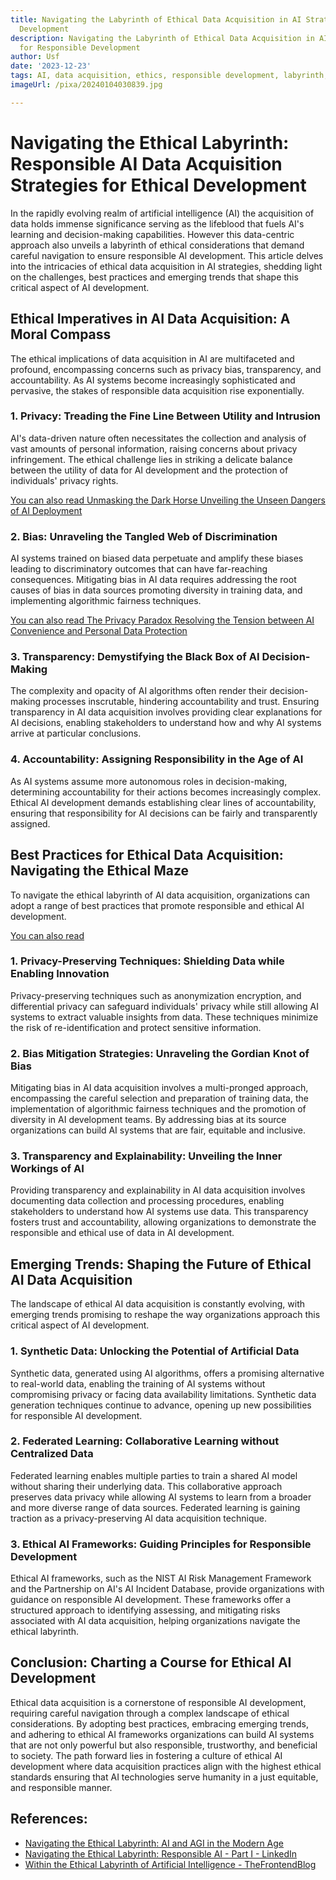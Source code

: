 ```yaml
---
title: Navigating the Labyrinth of Ethical Data Acquisition in AI Strategies for Responsible
  Development
description: Navigating the Labyrinth of Ethical Data Acquisition in AI Strategies
  for Responsible Development
author: Usf
date: '2023-12-23'
tags: AI, data acquisition, ethics, responsible development, labyrinth, strategies
imageUrl: /pixa/20240104030839.jpg

---
```

# Navigating  the Ethical Labyrinth: Responsible AI Data Acquisition Strategies for Ethical  Development

In the rapidly evolving realm of artificial intelligence  (AI) the acquisition of data holds  immense significance serving as the lifeblood that fuels AI's learning and decision-making  capabilities. However this  data-centric approach  also unveils a labyrinth of ethical considerations that demand careful navigation to  ensure  responsible AI development. This article delves into the intricacies of ethical data acquisition in AI strategies, shedding light on the challenges, best practices and emerging trends that shape this critical aspect of AI development.

##  Ethical Imperatives in AI Data Acquisition: A Moral  Compass

The ethical implications of data acquisition  in AI are multifaceted and profound, encompassing concerns such as privacy bias, transparency, and  accountability. As AI systems become increasingly sophisticated and pervasive, the stakes of responsible data  acquisition rise exponentially.

### 1. Privacy: Treading  the Fine Line Between Utility and Intrusion

AI's data-driven nature often necessitates  the collection and analysis of vast amounts of personal information, raising concerns about privacy infringement. The ethical challenge lies in striking a delicate balance between the utility of data for AI development and the protection of individuals' privacy rights.

[You can also read Unmasking the Dark Horse Unveiling the  Unseen Dangers of AI Deployment](Unmasking%20the%20Dark%20Horse%20Unveiling%20the%20Unseen%20Dangers%20of%20AI%20Deployment)


### 2. Bias: Unraveling the Tangled Web  of Discrimination

AI systems trained on biased data perpetuate and amplify these biases  leading to discriminatory outcomes that can have far-reaching consequences.  Mitigating bias in AI  data requires addressing the root causes of bias in  data sources promoting diversity in training data, and implementing  algorithmic fairness techniques.

[You can also read The Privacy Paradox Resolving the Tension between AI Convenience and Personal Data Protection](The%20Privacy%20Paradox%20Resolving%20the%20Tension%20between%20AI%20Convenience%20and%20Personal%20Data%20Protection)


###  3. Transparency: Demystifying  the Black Box of AI Decision-Making

The  complexity and  opacity of AI algorithms  often render their decision-making processes inscrutable,  hindering accountability and  trust. Ensuring  transparency in AI data acquisition involves providing clear explanations for AI decisions, enabling stakeholders to understand how and why AI  systems arrive at  particular conclusions.

### 4. Accountability: Assigning Responsibility in the Age of  AI

As AI systems assume more autonomous roles in decision-making, determining accountability for their actions becomes increasingly complex. Ethical AI development demands establishing clear lines of accountability, ensuring that responsibility for AI decisions  can be fairly and transparently assigned.

## Best Practices  for Ethical Data Acquisition: Navigating the Ethical Maze

To navigate the  ethical labyrinth of  AI data acquisition, organizations  can adopt a range of best practices that  promote responsible and ethical AI development.

[You can  also read ]()


### 1. Privacy-Preserving Techniques: Shielding Data while Enabling Innovation

Privacy-preserving techniques such  as anonymization  encryption, and differential privacy can safeguard individuals' privacy while still allowing AI systems  to extract valuable insights from data. These techniques minimize the risk of re-identification and protect sensitive information.

### 2. Bias Mitigation  Strategies: Unraveling  the  Gordian Knot  of Bias

Mitigating bias in  AI data acquisition involves a multi-pronged approach, encompassing the careful selection and preparation of training data,  the implementation of algorithmic fairness  techniques and the promotion of diversity in AI development teams. By addressing bias at its source organizations can build AI systems that are fair, equitable  and inclusive.

### 3. Transparency and Explainability: Unveiling the Inner Workings of AI

Providing transparency and explainability  in AI data acquisition  involves documenting data collection and processing  procedures, enabling stakeholders  to understand how AI systems use data. This transparency fosters trust and accountability, allowing  organizations to demonstrate the responsible and ethical use of data in AI development.

## Emerging Trends: Shaping the Future of Ethical AI Data Acquisition

The landscape of ethical AI data acquisition is constantly evolving, with emerging  trends promising to reshape  the way organizations approach this critical aspect of AI development.

### 1. Synthetic Data: Unlocking the Potential of Artificial Data

Synthetic data, generated using AI algorithms, offers a promising alternative to real-world data, enabling the training of AI  systems without  compromising privacy or facing data availability limitations. Synthetic data generation techniques continue to advance, opening up new possibilities for responsible AI development.

### 2. Federated Learning: Collaborative  Learning without Centralized  Data

Federated  learning enables multiple parties to train a shared AI model without  sharing  their underlying data. This collaborative approach preserves data privacy  while allowing AI systems to learn from a broader and more diverse range of data sources. Federated learning is gaining traction as a privacy-preserving AI data acquisition technique.

### 3. Ethical  AI Frameworks: Guiding Principles for Responsible Development

Ethical AI frameworks, such as the NIST AI Risk Management Framework and the  Partnership  on AI's AI  Incident Database, provide organizations with  guidance on responsible AI development. These  frameworks offer a  structured approach to identifying assessing, and mitigating risks associated with AI data acquisition, helping organizations navigate the ethical labyrinth.

## Conclusion: Charting a Course for Ethical AI Development

Ethical data acquisition is a cornerstone  of responsible AI development, requiring careful navigation through  a complex landscape of ethical considerations.  By adopting best practices, embracing emerging trends, and adhering to ethical AI frameworks organizations can  build  AI systems  that are not only powerful but  also responsible, trustworthy, and beneficial to society. The path forward lies in fostering a  culture of ethical AI development where data  acquisition practices  align with the highest ethical standards ensuring that AI  technologies serve humanity in a just equitable, and responsible manner.

## References:
- [Navigating the Ethical Labyrinth: AI and AGI in the Modern Age](https://medium.com/@daisygarciathomas/navigating-the-ethical-labyrinth-ai-and-agi-in-the-modern-age-8895e015e9a8)
- [Navigating the Ethical Labyrinth: Responsible AI - Part I - LinkedIn](https://www.linkedin.com/pulse/using-ai-responsibly-tim-quenstedt?trk=public_post_main-feed-card_reshare_feed-article-content)
- [Within the Ethical Labyrinth of Artificial Intelligence - TheFrontendBlog](https://thefrontend.blog/within_the_ethical_labyrinth_of_artificial_intelligence/60/post)
